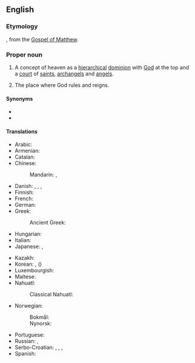 ==English==
{{wikipedia|Kingdom of God}}

===Etymology===
{{calque|en|grc|Βασιλεία τῶν Οὐρανῶν}}, from the [[w:Gospel of Matthew|Gospel of Matthew]].

===Proper noun===
{{en-proper noun|head=[[kingdom|Kingdom]] of [[heaven|Heaven]]}}

# {{lb|en|Christianity}} A concept of heaven as a [[hierarchical]] [[dominion]] with [[God]] at the top and a [[court]] of [[saint]]s, [[archangel]]s and [[angel]]s.
# The place where God rules and reigns.

====Synonyms====
* {{l|en|Kingdom of God}}
* {{l|en|Reign of God}}

====Translations====
{{trans-top|Christian concept}}
* Arabic: {{t|ar|مَلَكُوت السَّمَاوَات}}
* Armenian: {{t|hy|երկնքի արքայություն}}
* Catalan: {{t|ca|Regne de Déu|m}}
* Chinese:
*: Mandarin: {{t+|cmn|天國}}, {{t+|cmn|天国|tr=tiānguó}}
* Danish: {{t|da|himmerige|n}}, {{t|da|himmerig|n}}, {{t|da|gudsrige|n}}, {{t|da|Guds rige}}
* Finnish: {{t|fi|taivasten valtakunta}}
* French: {{t|fr|Royaume des cieux|m}}
* German: {{t+|de|Himmelreich|n}}
* Greek: {{t|el|Βασιλεία των Ουρανών}}
*: Ancient Greek: {{t|grc|Βασιλεία τῶν Οὐρανῶν}}
* Hungarian: {{t+|hu|mennyország}}
* Italian: {{t|it|Regno dei Cieli|m}}
* Japanese: {{t|ja|神の王国|tr=かみのおうこく, kami no ōkoku|sc=Jpan}}, {{t+|ja|天国|tr=てんごく, tengoku|sc=Jpan}}
{{trans-mid}}
* Kazakh: {{t|kk|Құдайдың Патшалығы}}
* Korean: {{t|ko|하느님의 나라|tr=haneunim-ui nara|sc=Kore}}, {{t+|ko|천국}} ({{t+|ko|天國|sc=Kore}})
* Luxembourgish: {{t|lb|Himmelräich|n}}
* Maltese: {{t|mt|Saltna tas-Smewwiet|f}}
* Nahuatl:
*: Classical Nahuatl: {{t|nci|ilhuicac tlahtohcayotl}}
* Norwegian:
*: Bokmål: {{t|nb|himmelrike|n}}
*: Nynorsk: {{t|nn|himmelrike|n}}
* Portuguese: {{t|pt|Reino dos Céus|m}}
* Russian: {{t|ru|Ца́рство небе́сное|n}}, {{t|ru|Ца́рствие Бо́жие}}
* Serbo-Croatian: {{t|sh|Kraljevstvo Božje|n}}, {{t|sh|Краљевство Божје|n}}, {{t|sh|Carstvo nebesko|n}}, {{t|sh|Царство небеско|n}}
* Spanish: {{t|es|Reino de los Cielos|m}}
{{trans-bottom}}
